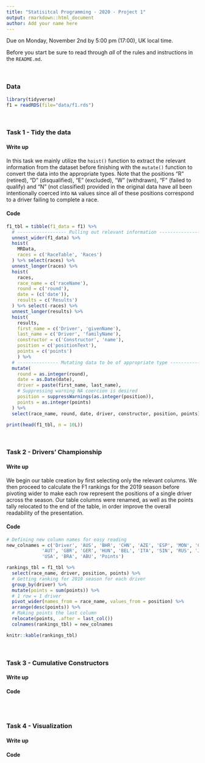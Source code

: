 ```yaml
---
title: "Statisitcal Programming - 2020 - Project 1"
output: rmarkdown::html_document
author: Add your name here
---
```


Due on Monday, November 2nd by 5:00 pm (17:00), UK local time.

Before you start be sure to read through *all* of the rules and instructions in the `README.md`.

<br/>

### Data

```r
library(tidyverse)
f1 = readRDS(file="data/f1.rds")
```


<br/>

### Task 1 - Tidy the data

#### Write up

In this task we mainly utilize the `hoist()` function to extract the relevant information
from the dataset before finishing with the `mutate()` function to convert the data
into the appropriate types. Note that the positions “R” (retired), “D” (disqualified), 
“E” (excluded),  “W” (withdrawn), “F” (failed to qualify) and “N” (not classified) 
provided in the original data have all been intentionally coerced into `NA` values
since all of these positions correspond to a driver failing to complete a race.

#### Code

```r
f1_tbl = tibble(f1_data = f1) %>%
  # ------------------ Pulling out relevant information ------------------ #
  unnest_wider(f1_data) %>%
  hoist(
    MRData,
    races = c('RaceTable', 'Races')
  ) %>% select(races) %>%
  unnest_longer(races) %>%
  hoist(
    races,
    race_name = c('raceName'),
    round = c('round'),
    date = (c('date')),
    results = c('Results')
  ) %>% select(-races) %>%
  unnest_longer(results) %>%
  hoist(
    results,
    first_name = c('Driver', 'givenName'),
    last_name = c('Driver', 'familyName'),
    constructor = c('Constructor', 'name'),
    position = c('positionText'),
    points = c('points')
    ) %>%
  # --------------- Mutating data to be of appropriate type -------------- #
  mutate(
    round = as.integer(round),
    date = as.Date(date),
    driver = paste(first_name, last_name),
    # Suppressing warning NA coercion is desired
    position = suppressWarnings(as.integer(position)),
    points = as.integer(points)
  ) %>% 
  select(race_name, round, date, driver, constructor, position, points)

print(head(f1_tbl, n = 10L))
```

<br/>


### Task 2 - Drivers' Championship

#### Write up

We begin our table creation by first selecting only the relevant columns. We then
proceed to calculate the F1 rankings for the 2019 season before pivoting wider
to make each row represent the positions of a single driver across the season.
Our table columns were renamed, as well as the points tally relocated to the end
of the table, in order improve the overall readability of the presentation.

#### Code

```r
# Defining new column names for easy reading
new_colnames = c('Driver', 'AUS', 'BHR', 'CHN', 'AZE', 'ESP', 'MON', 'CAN', 'FRA', 
             'AUT', 'GBR', 'GER', 'HUN', 'BEL', 'ITA', 'SIN', 'RUS', 'JPN', 'MEX',
             'USA', 'BRA', 'ABU', 'Points')

rankings_tbl = f1_tbl %>% 
  select(race_name, driver, position, points) %>%
  # Getting ranking for 2019 season for each driver
  group_by(driver) %>%
  mutate(points = sum(points)) %>%
  # 1 row = 1 driver
  pivot_wider(names_from = race_name, values_from = position) %>%
  arrange(desc(points)) %>%
  # Making points the last column
  relocate(points, .after = last_col())
  colnames(rankings_tbl) = new_colnames

knitr::kable(rankings_tbl)
```

<br/>

### Task 3 - Cumulative Constructors

#### Write up

<!-- Include write up here -->

#### Code

```r

```

<br/>

### Task 4 - Visualization

#### Write up

<!-- Include write up here -->

#### Code

```r

```

<br/>

